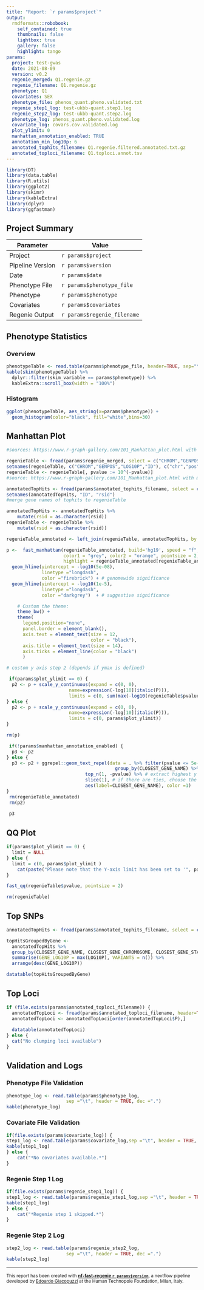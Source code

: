 ```yaml
---
title: "Report: `r params$project`"
output:
  rmdformats::robobook:
    self_contained: true
    thumbnails: false
    lightbox: true
    gallery: false
    highlight: tango
params:
  project: test-gwas
  date: 2021-08-09
  version: v0.2
  regenie_merged: Q1.regenie.gz
  regenie_filename: Q1.regenie.gz
  phenotype: Q1
  covariates: SEX
  phenotype_file: phenos_quant.pheno.validated.txt
  regenie_step1_log: test-ukbb-quant.step1.log
  regenie_step2_log: test-ukbb-quant.step2.log
  phenotype_log: phenos_quant.pheno.validated.log
  covariate_log: covars.cov.validated.log
  plot_ylimit: 0
  manhattan_annotation_enabled: TRUE
  annotation_min_log10p: 6
  annotated_tophits_filename: Q1.regenie.filtered.annotated.txt.gz
  annotated_toploci_filename: Q1.toploci.annot.tsv
---
```


```r
library(DT)
library(data.table)
library(R.utils)
library(ggplot2)
library(skimr)
library(kableExtra)
library(dplyr)
library(ggfastman)
```

## Project Summary

| Parameter     | Value                                      |
| ------------- |--------------------------------------------|
| Project       | `r params$project`                         |
| Pipeline Version       | `r params$version`                |
| Date       | `r params$date`                         |
| Phenotype File      | `r params$phenotype_file`            |
| Phenotype       | `r params$phenotype`                     |
| Covariates       | `r params$covariates`                     |
| Regenie Output      | `r params$regenie_filename`             |

## Phenotype Statistics

### Overview

```r
phenotypeTable <- read.table(params$phenotype_file, header=TRUE, sep="\t", dec = ".")
kable(skim(phenotypeTable) %>%
  dplyr::filter(skim_variable == params$phenotype)) %>%
  kableExtra::scroll_box(width = "100%")
```

### Histogram
```r
ggplot(phenotypeTable, aes_string(x=params$phenotype)) +
  geom_histogram(color="black", fill="white",bins=30)
```

## Manhattan Plot

```r
#sources: https://www.r-graph-gallery.com/101_Manhattan_plot.html with modifications

regenieTable <- fread(params$regenie_merged, select = c("CHROM","GENPOS","LOG10P","ID"), header=TRUE, tmpdir="$PWD")
setnames(regenieTable, c("CHROM","GENPOS","LOG10P","ID"), c("chr","pos","pvalue","rsid")) 
regenieTable <- regenieTable[, pvalue := 10^(-pvalue)]
#source: https://www.r-graph-gallery.com/101_Manhattan_plot.html with modifications

annotatedTopHits <- fread(params$annotated_tophits_filename, select = c("ID", "CLOSEST_GENE_NAME"), header=TRUE, tmpdir="$PWD")
setnames(annotatedTopHits, "ID", "rsid")
#merge gene names of tophits to regenieTable

annotatedTopHits <- annotatedTopHits %>%  
    mutate(rsid = as.character(rsid))
regenieTable <- regenieTable %>%  
    mutate(rsid = as.character(rsid))

regenieTable_annotated <- left_join(regenieTable, annotatedTopHits, by = "rsid")

p <-  fast_manhattan(regenieTable_annotated, build='hg19', speed = "f",
                     color1 = "grey", color2 = "orange", pointsize = 2, 
                     highlight = regenieTable_annotated[regenieTable_annotated$pvalue < 5e-8,]$rsid) +
  geom_hline(yintercept = -log10(5e-08),
             linetype ="longdash",
             color ="firebrick") + # genomewide significance
  geom_hline(yintercept = -log10(1e-5),
             linetype ="longdash",
             color ="darkgrey")  + # suggestive significance

    # Custom the theme:
    theme_bw() +
    theme(
      legend.position="none",
      panel.border = element_blank(),
      axis.text = element_text(size = 12,
                               color = "black"),
      axis.title = element_text(size = 14),
      axis.ticks = element_line(color = "black")
      )

# custom y axis step 2 (depends if ymax is defined)

 if(params$plot_ylimit == 0) {
  p2 <- p + scale_y_continuous(expand = c(0, 0),
                       name=expression(-log[10](italic(P))),
                       limits = c(0, sum(max(-log10(regenieTable$pvalue)), 0.5)))
} else {
  p2 <- p + scale_y_continuous(expand = c(0, 0),
                       name=expression(-log[10](italic(P))),
                       limits = c(0, params$plot_ylimit))
}

rm(p)

 if(!params$manhattan_annotation_enabled) {
  p3 <- p2
} else {
  p3 <- p2 + ggrepel::geom_text_repel(data = . %>% filter(pvalue <= 5e-08) %>%
                                        group_by(CLOSEST_GENE_NAME) %>% 
                             top_n(1, -pvalue) %>% # extract highest y values
                             slice(1), # if there are ties, choose the first one
                             aes(label=CLOSEST_GENE_NAME), color =1)
}
 rm(regenieTable_annotated)
 rm(p2)
 
 p3

```

## QQ Plot

```r
if(params$plot_ylimit == 0) {
  limit = NULL
} else {
  limit = c(0, params$plot_ylimit )
    cat(paste("Please note that the Y-axis limit has been set to '", params$plot_ylimit,"'. Please use the 'plot_ylimit' parameter to adapt this behaviour."))
}

fast_qq(regenieTable$pvalue, pointsize = 2)

rm(regenieTable)
```

## Top SNPs

```r

annotatedTopHits <- fread(params$annotated_tophits_filename, select = c("CHROM", "GENPOS", "LOG10P", "ID", "CLOSEST_GENE_NAME", "CLOSEST_GENE_CHROMOSOME", "CLOSEST_GENE_START", "CLOSEST_GENE_END", "CLOSEST_GENE_DISTANCE"), header=TRUE, tmpdir="$PWD")

topHitsGroupedByGene <-
  annotatedTopHits %>%
  group_by(CLOSEST_GENE_NAME, CLOSEST_GENE_CHROMOSOME, CLOSEST_GENE_START, CLOSEST_GENE_END) %>%
  summarise(GENE_LOG10P = max(LOG10P), VARIANTS = n()) %>%
  arrange(desc(GENE_LOG10P))

datatable(topHitsGroupedByGene)

```

## Top Loci

```r
if (file.exists(params$annotated_toploci_filename)) {
  annotatedTopLoci <- fread(params$annotated_toploci_filename, header=TRUE, tmpdir="$PWD")
  annotatedTopLoci <- annotatedTopLoci[order(annotatedTopLoci$P),]
  
  datatable(annotatedTopLoci)
} else {
  cat("No clumping loci available")
}
```

## Validation and Logs

### Phenotype File Validation

```r
phenotype_log <- read.table(params$phenotype_log,
                      sep ="\t", header = TRUE, dec =".")
kable(phenotype_log)
```

### Covariate File Validation

```r
if(file.exists(params$covariate_log)) {
step1_log <- read.table(params$covariate_log,sep ="\t", header = TRUE, dec =".")
kable(step1_log)
} else {
    cat("*No covariates available.*")
}
```

### Regenie Step 1 Log

```r
if(file.exists(params$regenie_step1_log)) {
step1_log <- read.table(params$regenie_step1_log,sep ="\t", header = TRUE, dec =".")
kable(step1_log)
} else {
    cat("*Regenie step 1 skipped.*")
}
```

### Regenie Step 2 Log

```r
step2_log <- read.table(params$regenie_step2_log,
                      sep ="\t", header = TRUE, dec =".")
kable(step2_log)
```


---

<small>
This report has been created with **[nf-fast-regenie `r params$version`](https://github.com/genepi/nf-gwas)**, a nextflow pipeline developed by [Edoardo Giacopuzzi](mailto:edoardo.giacopuzzi@fht.org) at the Human Technopole Foundation, Milan, Italy. 
</small>
